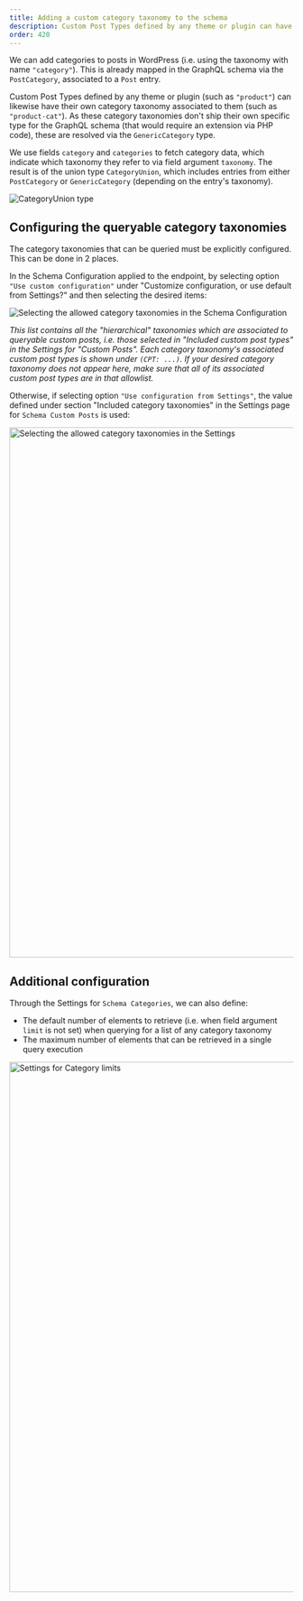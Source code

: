 ```yaml
---
title: Adding a custom category taxonomy to the schema
description: Custom Post Types defined by any theme or plugin can have their own category taxonomy associated to them, and added to the GraphQL schema.
order: 420
---
```


We can add categories to posts in WordPress (i.e. using the taxonomy with name `"category"`). This is already mapped in the GraphQL schema via the `PostCategory`, associated to a `Post` entry.

Custom Post Types defined by any theme or plugin (such as `"product"`) can likewise have their own category taxonomy associated to them (such as `"product-cat"`). As these category taxonomies don't ship their own specific type for the GraphQL schema (that would require an extension via PHP code), these are resolved via the `GenericCategory` type.

We use fields `category` and `categories` to fetch category data, which indicate which taxonomy they refer to via field argument `taxonomy`. The result is of the union type `CategoryUnion`, which includes entries from either `PostCategory` or `GenericCategory` (depending on the entry's taxonomy).

![`CategoryUnion` type](/assets/guides/upstream/interactive-schema-category-union.png "`CategoryUnion` type")

## Configuring the queryable category taxonomies

The category taxonomies that can be queried must be explicitly configured. This can be done in 2 places.

In the Schema Configuration applied to the endpoint, by selecting option `"Use custom configuration"` under "Customize configuration, or use default from Settings?" and then selecting the desired items:

![Selecting the allowed category taxonomies in the Schema Configuration](/assets/guides/upstream/categories-schema-configuration-queryable-taxonomies.png "Selecting the allowed category taxonomies in the Schema Configuration")

_This list contains all the "hierarchical" taxonomies which are associated to queryable custom posts, i.e. those selected in "Included custom post types" in the Settings for "Custom Posts". Each category taxonomy's associated custom post types is shown under `(CPT: ...)`. If your desired category taxonomy does not appear here, make sure that all of its associated custom post types are in that allowlist._

Otherwise, if selecting option `"Use configuration from Settings"`, the value defined under section "Included category taxonomies" in the Settings page for `Schema Custom Posts` is used:

<Image
  src="/assets/guides/upstream/categories-settings-queryable-taxonomies.png"
  width="1024"
  height="940"
  alt="Selecting the allowed category taxonomies in the Settings"
  caption="Selecting the allowed category taxonomies in the Settings"
/>

## Additional configuration

Through the Settings for `Schema Categories`, we can also define:

- The default number of elements to retrieve (i.e. when field argument `limit` is not set) when querying for a list of any category taxonomy
- The maximum number of elements that can be retrieved in a single query execution

<Image
  src="/assets/guides/upstream/settings-categories-limits.png"
  width="1024"
  height="940"
  alt="Settings for Category limits"
  caption="Settings for Category limits"
/>
